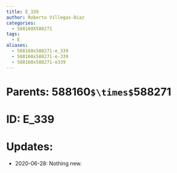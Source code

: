 ```yaml
---
title: E_339
author: Roberto Villegas-Diaz
categories:
  - 588160X588271
tags:
  - E
aliases:
  - 588160x588271-e_339
  - 588160x588271-e-339
  - 588160x588271-e339
---
```


# **Parents**: 588160`$\times$`588271
# **ID**: E_339
# **Updates**: 
 - 2020-06-28: Nothing new.
